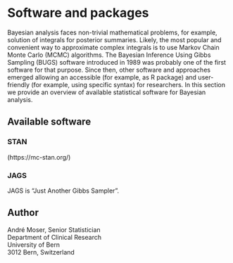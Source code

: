 # Software and packages

Bayesian analysis faces non-trivial mathematical problems, for example, solution of integrals for posterior summaries. Likely, the most popular and convenient way to approximate complex integrals is to use Markov Chain Monte Carlo (MCMC) algorithms. The Bayesian Inference Using Gibbs Sampling (BUGS) software introduced in 1989 was probably one of the first software for that purpose. Since then, other software and approaches emerged allowing an accessible (for example, as R package) and user-friendly (for example, using specific syntax) for researchers. In this section we provide an overview of available statistical software for Bayesian analysis.

## Available software

### STAN

(https://mc-stan.org/)

### JAGS

JAGS is "Just Another Gibbs Sampler".

## Author {-}

André Moser, Senior Statistician\
Department of Clinical Research\
University of Bern\
3012 Bern, Switzerland